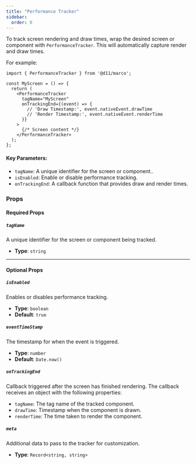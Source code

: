 ```yaml
---
title: "Performance Tracker"
sidebar:
  order: 0
---
```


To track screen rendering and draw times, wrap the desired screen or component with `PerformanceTracker`. This will automatically capture render and draw times.

For example:

```tsx
import { PerformanceTracker } from '@d11/marco';

const MyScreen = () => {
  return (
    <PerformanceTracker
      tagName="MyScreen"
      onTrackingEnd={(event) => {
        // 'Draw Timestamp:', event.nativeEvent.drawTime
        // 'Render Timestamp:', event.nativeEvent.renderTime
      }}
    >
      {/* Screen content */}
    </PerformanceTracker>
  );
};
```

#### Key Parameters:

- `tagName`: A unique identifier for the screen or component..
- `isEnabled`: Enable or disable performance tracking.
- `onTrackingEnd`: A callback function that provides draw and render times.

### **Props**

#### **Required Props**

##### `tagName`
A unique identifier for the screen or component being tracked.  
- **Type**: `string`

---

#### **Optional Props**

##### `isEnabled`
Enables or disables performance tracking.  
- **Type**: `boolean`  
- **Default**: `true`

##### `eventTimeStamp`
The timestamp for when the event is triggered.  
- **Type**: `number`  
- **Default**: `Date.now()`

##### `onTrackingEnd`
Callback triggered after the screen has finished rendering. The callback receives an object with the following properties:  
- `tagName`: The tag name of the tracked component.  
- `drawTime`: Timestamp when the component is drawn.
- `renderTime`: The time taken to render the component. 

##### `meta`
Additional data to pass to the tracker for customization.  
- **Type**: `Record<string, string>`  